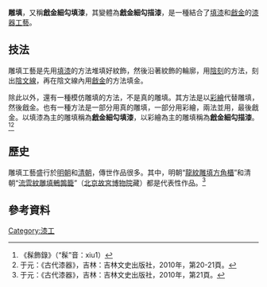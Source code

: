 '''雕填'''，又稱'''戧金細勾填漆'''，其變體為'''戧金細勾描漆'''，是一種結合了[[填漆|填漆]]和[[戧金|戧金]]的[[漆器工藝|漆器工藝]]。

==技法==
雕填工藝是先用[[填漆|填漆]]的方法堆填好紋飾，然後沿著紋飾的輪廓，用[[陰刻|陰刻]]的方法，刻出[[陰文線|陰文線]]，再在陰文線內用[[戧金|戧金]]的方法填金。

除此以外，還有一種模仿雕填的方法，不是真的雕填。其方法是以[[彩繪|彩繪]]代替雕填，然後戧金。也有一種方法是一部分用真的雕填，一部分用彩繪，兩法並用，最後戧金。以填漆為主的雕填稱為'''戧金細勾填漆'''，以彩繪為主的雕填稱為'''戧金細勾描漆'''。<ref>《髹飾錄》（“髹”音：xiu1）</ref><ref>于元：《古代漆器》，吉林：吉林文史出版社，2010年，第20-21頁。</ref>

==歷史==
雕填工藝盛行於[[明朝|明朝]]和[[清朝|清朝]]，傳世作品很多。其中，明朝“[[龍紋雕填方角櫃|龍紋雕填方角櫃]]”和清朝“[[流雲紋雕填鵪鶉籠|流雲紋雕填鵪鶉籠]]”（[[北京故宮博物院|北京故宮博物院]]藏）都是代表性作品。<ref>于元：《古代漆器》，吉林：吉林文史出版社，2010年，第21頁。</ref>

==參考資料==
{{reflist}}

{{漆器工藝}}

[[Category:漆工|Category:漆工]]